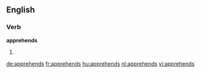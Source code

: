 
==English==

===Verb===
'''apprehends'''

# {{third-person singular of|apprehend}}

[[de:apprehends]]
[[fr:apprehends]]
[[hu:apprehends]]
[[nl:apprehends]]
[[vi:apprehends]]